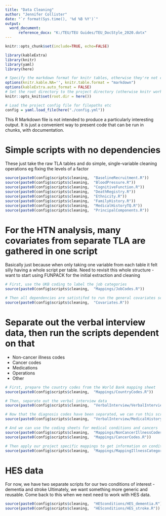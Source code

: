 ```yaml
---
title: "Data Cleaning"
author: "Jennifer Collister"
date: "`r format(Sys.time(), '%d %B %Y')`"
output: 
  word_document:
      reference_docx: "K:/TEU/TEU Guides/TEU_DocStyle_2020.dotx"
---
```


```r
knitr::opts_chunk$set(include=TRUE, echo=FALSE)

library(kableExtra)
library(knitr)
library(yaml)
library(here)

# Specify the markdown format for knitr tables, otherwise they're not compatible with kableExtra
options(knitr.kable.NA='', knitr.table.format = "markdown")
options(kableExtra.auto_format = FALSE)
# Set the root directory to the project directory (otherwise knitr works in the directory of the Rmd file by default)
knitr::opts_knit$set(root.dir = here())

# Load the project config file for filepaths etc
config = yaml.load_file(here("./config.yml"))


```

This R Markdown file is not intended to produce a particularly interesting output.
It is just a convenient way to present code that can be run in chunks, with documentation.

# Simple scripts with no dependencies

These just take the raw TLA tables and do simple, single-variable cleaning operations
eg fixing the levels of a factor

```r

source(paste0(config$scripts$cleaning,  "BaselineRecruitment.R"))
source(paste0(config$scripts$cleaning,  "BloodPressure.R"))
source(paste0(config$scripts$cleaning,  "CognitiveFunction.R"))
source(paste0(config$scripts$cleaning,  "DeathRegistry.R"))
source(paste0(config$scripts$cleaning,  "Ethnicity.R"))
source(paste0(config$scripts$cleaning,  "FamilyHistory.R"))
source(paste0(config$scripts$cleaning,  "MedicalHistoryTQ.R"))
source(paste0(config$scripts$cleaning,  "PrincipalComponents.R"))

```

# For the HTN analysis, many covariates from separate TLA are gathered in one script

Basically just because when only taking one variable from each table it felt silly having a whole script per table.
Need to revisit this whole structure - want to start using FUNPACK for the initial extraction and cleaning

```r

# First, use the UKB coding to label the job categories
source(paste0(config$scripts$cleaning,  "Mappings/JobCodes.R"))

# Then all dependencies are satistifed to run the general covariates script
source(paste0(config$scripts$cleaning,  "Covariates.R"))

```

# Separate out the verbal interview data, then run the scripts dependent on that

* Non-cancer illness codes
* Cancer codes
* Medications
* Operations
* Other

```r

# First, prepare the country codes from the World Bank mapping sheet
source(paste0(config$scripts$cleaning,  "Mappings/CountryCodes.R"))

# Then, separate out the verbal interview data
source(paste0(config$scripts$cleaning,  "VerbalInterview/VerbalInterviewData.R"))

# Now that the diagnosis codes have been separated, we can run this script
source(paste0(config$scripts$cleaning,  "VerbalInterview/MedicalHistoryVI.R"))

# And we can use the coding sheets for medical conditions and cancers
source(paste0(config$scripts$cleaning,  "Mappings/NonCancerIllnessCodes.R"))
source(paste0(config$scripts$cleaning,  "Mappings/CancerCodes.R"))

# Then apply our project specific mappings to get information on conditions of interest
source(paste0(config$scripts$cleaning,  "Mappings/MappingIllnessCategories.R"))

```

# HES data

For now, we have two separate scripts for our two conditions of interest - dementia and stroke
Ultimately, we want something more generic and reusable.
Come back to this when we next need to work with HES data.

```r

source(paste0(config$scripts$cleaning,  "HESconditions/HES_dementia.R"))
source(paste0(config$scripts$cleaning,  "HESconditions/HES_stroke.R"))

```
